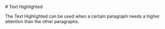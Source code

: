 
<Meta of={TextHighlightedStories} />

<div className="docs-title">
  # Text Highlighted

  <link-design of={JSON.stringify(TextHighlightedStories)}></link-design>
</div>

<div className="lead">
  The Text Highlighted can be used when a certain paragraph needs a higher attention than the other
  paragraphs.
</div>

<Canvas of={TextHighlightedStories.Default} sourceState="shown" />
<StylesPackageImport components={['text-highlighted']} />
